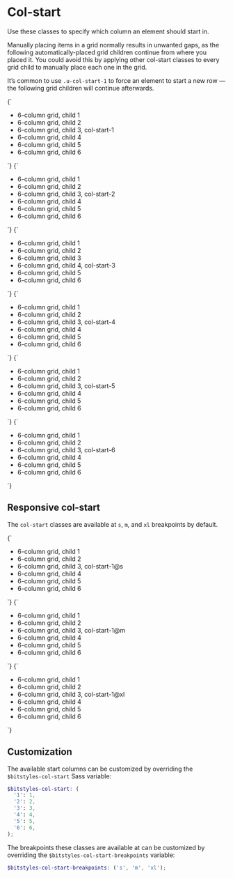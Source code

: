 
<Meta title="Utilities/col-start" />

# Col-start

Use these classes to specify which column an element should start in.

Manually placing items in a grid normally results in unwanted gaps, as the following automatically-placed grid children continue from where you placed it. You could avoid this by applying other col-start classes to every grid child to manually place each one in the grid.

It’s common to use `.u-col-start-1` to force an element to start a new row — the following grid children will continue afterwards.

<Canvas isColumn>
  <Story name="u-col-start-1">
    {`
      <ul class="u-grid u-gap-m u-grid-cols-6 u-padding-m u-bg-gray-10 a-list-reset">
        <li class="u-bg-background u-padding-m a-card">6-column grid, child 1</li>
        <li class="u-bg-background u-padding-m a-card">6-column grid, child 2</li>
        <li class="u-bg-brand-2 u-padding-m a-card u-col-start-1">6-column grid, child 3, col-start-1</li>
        <li class="u-bg-background u-padding-m a-card">6-column grid, child 4</li>
        <li class="u-bg-background u-padding-m a-card">6-column grid, child 5</li>
        <li class="u-bg-background u-padding-m a-card">6-column grid, child 6</li>
      </ul>
    `}
  </Story>
  <Story name="u-col-start-2">
    {`
      <ul class="u-grid u-gap-m u-grid-cols-6 u-padding-m u-bg-gray-10 a-list-reset">
        <li class="u-bg-background u-padding-m a-card">6-column grid, child 1</li>
        <li class="u-bg-background u-padding-m a-card">6-column grid, child 2</li>
        <li class="u-bg-brand-2 u-padding-m a-card u-col-start-2">6-column grid, child 3, col-start-2</li>
        <li class="u-bg-background u-padding-m a-card">6-column grid, child 4</li>
        <li class="u-bg-background u-padding-m a-card">6-column grid, child 5</li>
        <li class="u-bg-background u-padding-m a-card">6-column grid, child 6</li>
      </ul>
    `}
  </Story>
  <Story name="u-col-start-3">
    {`
      <ul class="u-grid u-gap-m u-grid-cols-6 u-padding-m u-bg-gray-10 a-list-reset">
        <li class="u-bg-background u-padding-m a-card">6-column grid, child 1</li>
        <li class="u-bg-background u-padding-m a-card">6-column grid, child 2</li>
        <li class="u-bg-background u-padding-m a-card">6-column grid, child 3</li>
        <li class="u-bg-brand-2 u-padding-m a-card u-col-start-3">6-column grid, child 4, col-start-3</li>
        <li class="u-bg-background u-padding-m a-card">6-column grid, child 5</li>
        <li class="u-bg-background u-padding-m a-card">6-column grid, child 6</li>
      </ul>
    `}
  </Story>
  <Story name="u-col-start-4">
    {`
      <ul class="u-grid u-gap-m u-grid-cols-6 u-padding-m u-bg-gray-10 a-list-reset">
        <li class="u-bg-background u-padding-m a-card">6-column grid, child 1</li>
        <li class="u-bg-background u-padding-m a-card">6-column grid, child 2</li>
        <li class="u-bg-brand-2 u-padding-m a-card u-col-start-4">6-column grid, child 3, col-start-4</li>
        <li class="u-bg-background u-padding-m a-card">6-column grid, child 4</li>
        <li class="u-bg-background u-padding-m a-card">6-column grid, child 5</li>
        <li class="u-bg-background u-padding-m a-card">6-column grid, child 6</li>
      </ul>
    `}
  </Story>
  <Story name="u-col-start-5">
    {`
      <ul class="u-grid u-gap-m u-grid-cols-6 u-padding-m u-bg-gray-10 a-list-reset">
        <li class="u-bg-background u-padding-m a-card">6-column grid, child 1</li>
        <li class="u-bg-background u-padding-m a-card">6-column grid, child 2</li>
        <li class="u-bg-brand-2 u-padding-m a-card u-col-start-5">6-column grid, child 3, col-start-5</li>
        <li class="u-bg-background u-padding-m a-card">6-column grid, child 4</li>
        <li class="u-bg-background u-padding-m a-card">6-column grid, child 5</li>
        <li class="u-bg-background u-padding-m a-card">6-column grid, child 6</li>
      </ul>
    `}
  </Story>
  <Story name="u-col-start-6">
    {`
      <ul class="u-grid u-gap-m u-grid-cols-6 u-padding-m u-bg-gray-10 a-list-reset">
        <li class="u-bg-background u-padding-m a-card">6-column grid, child 1</li>
        <li class="u-bg-background u-padding-m a-card">6-column grid, child 2</li>
        <li class="u-bg-brand-2 u-padding-m a-card u-col-start-6">6-column grid, child 3, col-start-6</li>
        <li class="u-bg-background u-padding-m a-card">6-column grid, child 4</li>
        <li class="u-bg-background u-padding-m a-card">6-column grid, child 5</li>
        <li class="u-bg-background u-padding-m a-card">6-column grid, child 6</li>
      </ul>
    `}
  </Story>
</Canvas>

## Responsive col-start

The `col-start` classes are available at `s`, `m`, and `xl` breakpoints by default.

<Canvas isColumn>
  <Story name="u-col-start-1@s">
    {`
      <ul class="u-grid u-gap-m u-grid-cols-6 u-padding-m u-bg-gray-10 a-list-reset">
        <li class="u-bg-background u-padding-m a-card">6-column grid, child 1</li>
        <li class="u-bg-background u-padding-m a-card">6-column grid, child 2</li>
        <li class="u-bg-brand-2 u-padding-m a-card u-col-start-1@s">6-column grid, child 3, col-start-1@s</li>
        <li class="u-bg-background u-padding-m a-card">6-column grid, child 4</li>
        <li class="u-bg-background u-padding-m a-card">6-column grid, child 5</li>
        <li class="u-bg-background u-padding-m a-card">6-column grid, child 6</li>
      </ul>
    `}
  </Story>
  <Story name="u-col-start-1@m">
    {`
      <ul class="u-grid u-gap-m u-grid-cols-6 u-padding-m u-bg-gray-10 a-list-reset">
        <li class="u-bg-background u-padding-m a-card">6-column grid, child 1</li>
        <li class="u-bg-background u-padding-m a-card">6-column grid, child 2</li>
        <li class="u-bg-brand-2 u-padding-m a-card u-col-start-1@m">6-column grid, child 3, col-start-1@m</li>
        <li class="u-bg-background u-padding-m a-card">6-column grid, child 4</li>
        <li class="u-bg-background u-padding-m a-card">6-column grid, child 5</li>
        <li class="u-bg-background u-padding-m a-card">6-column grid, child 6</li>
      </ul>
    `}
  </Story>
  <Story name="u-col-start-1@xl">
    {`
      <ul class="u-grid u-gap-m u-grid-cols-6 u-padding-m u-bg-gray-10 a-list-reset">
        <li class="u-bg-background u-padding-m a-card">6-column grid, child 1</li>
        <li class="u-bg-background u-padding-m a-card">6-column grid, child 2</li>
        <li class="u-bg-brand-2 u-padding-m a-card u-col-start-1@xl">6-column grid, child 3, col-start-1@xl</li>
        <li class="u-bg-background u-padding-m a-card">6-column grid, child 4</li>
        <li class="u-bg-background u-padding-m a-card">6-column grid, child 5</li>
        <li class="u-bg-background u-padding-m a-card">6-column grid, child 6</li>
      </ul>
    `}
  </Story>
</Canvas>

## Customization

The available start columns can be customized by overriding the `$bitstyles-col-start` Sass variable:

```scss
$bitstyles-col-start: (
  '1': 1,
  '2': 2,
  '3': 3,
  '4': 4,
  '5': 5,
  '6': 6,
);
```

The breakpoints these classes are available at can be customized by overriding the `$bitstyles-col-start-breakpoints` variable:

```scss
$bitstyles-col-start-breakpoints: ('s', 'm', 'xl');
```
